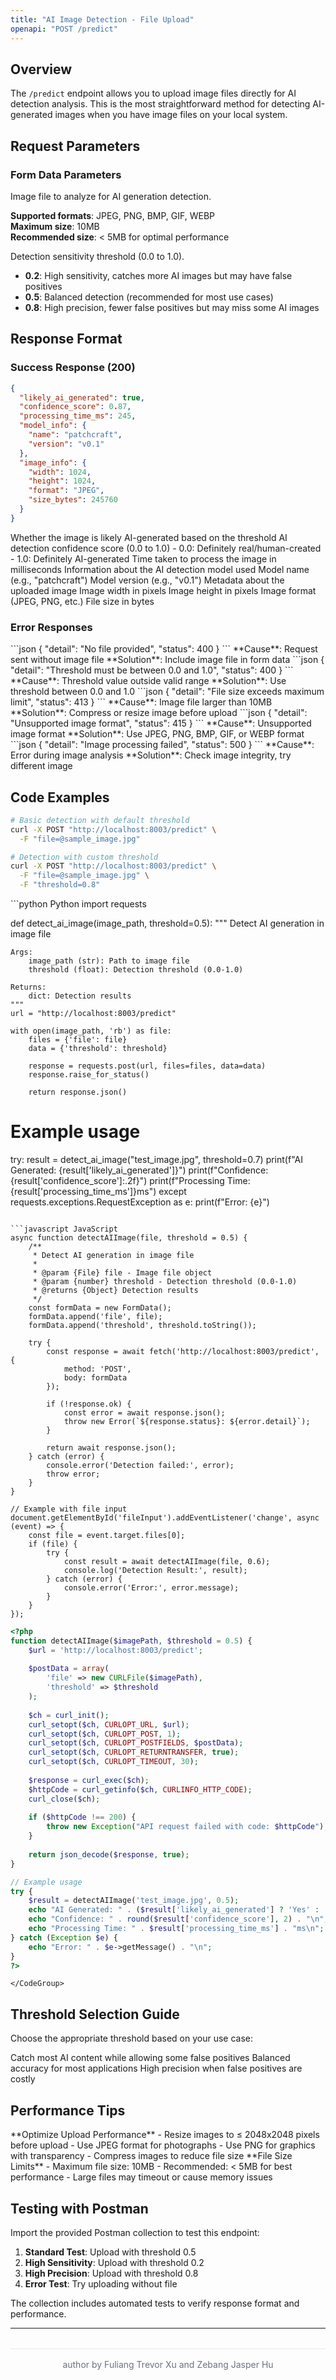 ```yaml
---
title: "AI Image Detection - File Upload"
openapi: "POST /predict"
---
```


## Overview

The `/predict` endpoint allows you to upload image files directly for AI detection analysis. This is the most straightforward method for detecting AI-generated images when you have image files on your local system.

## Request Parameters

### Form Data Parameters

<ParamField body="file" type="file" required>
  Image file to analyze for AI generation detection.
  
  **Supported formats**: JPEG, PNG, BMP, GIF, WEBP  
  **Maximum size**: 10MB  
  **Recommended size**: < 5MB for optimal performance
</ParamField>

<ParamField body="threshold" type="number" default="0.5">
  Detection sensitivity threshold (0.0 to 1.0).
  
  - **0.2**: High sensitivity, catches more AI images but may have false positives
  - **0.5**: Balanced detection (recommended for most use cases)  
  - **0.8**: High precision, fewer false positives but may miss some AI images
</ParamField>

## Response Format

### Success Response (200)

```json
{
  "likely_ai_generated": true,
  "confidence_score": 0.87,
  "processing_time_ms": 245,
  "model_info": {
    "name": "patchcraft",
    "version": "v0.1"
  },
  "image_info": {
    "width": 1024,
    "height": 1024,
    "format": "JPEG",
    "size_bytes": 245760
  }
}
```

<ResponseField name="likely_ai_generated" type="boolean">
  Whether the image is likely AI-generated based on the threshold
</ResponseField>

<ResponseField name="confidence_score" type="number">
  AI detection confidence score (0.0 to 1.0)
  - 0.0: Definitely real/human-created
  - 1.0: Definitely AI-generated
</ResponseField>

<ResponseField name="processing_time_ms" type="number">
  Time taken to process the image in milliseconds
</ResponseField>

<ResponseField name="model_info" type="object">
  Information about the AI detection model used
  <Expandable title="model_info">
    <ResponseField name="name" type="string">
      Model name (e.g., "patchcraft")
    </ResponseField>
    <ResponseField name="version" type="string">
      Model version (e.g., "v0.1")
    </ResponseField>
  </Expandable>
</ResponseField>

<ResponseField name="image_info" type="object">
  Metadata about the uploaded image
  <Expandable title="image_info">
    <ResponseField name="width" type="number">
      Image width in pixels
    </ResponseField>
    <ResponseField name="height" type="number">
      Image height in pixels
    </ResponseField>
    <ResponseField name="format" type="string">
      Image format (JPEG, PNG, etc.)
    </ResponseField>
    <ResponseField name="size_bytes" type="number">
      File size in bytes
    </ResponseField>
  </Expandable>
</ResponseField>

### Error Responses

<AccordionGroup>
  <Accordion title="400 - No File Provided">
    ```json
    {
      "detail": "No file provided",
      "status": 400
    }
    ```
    **Cause**: Request sent without image file  
    **Solution**: Include image file in form data
  </Accordion>
  
  <Accordion title="400 - Invalid Threshold">
    ```json
    {
      "detail": "Threshold must be between 0.0 and 1.0",
      "status": 400
    }
    ```
    **Cause**: Threshold value outside valid range  
    **Solution**: Use threshold between 0.0 and 1.0
  </Accordion>
  
  <Accordion title="413 - File Too Large">
    ```json
    {
      "detail": "File size exceeds maximum limit",
      "status": 413
    }
    ```
    **Cause**: Image file larger than 10MB  
    **Solution**: Compress or resize image before upload
  </Accordion>
  
  <Accordion title="415 - Unsupported Media Type">
    ```json
    {
      "detail": "Unsupported image format",
      "status": 415
    }
    ```
    **Cause**: Unsupported image format  
    **Solution**: Use JPEG, PNG, BMP, GIF, or WEBP format
  </Accordion>
  
  <Accordion title="500 - Processing Error">
    ```json
    {
      "detail": "Image processing failed",
      "status": 500
    }
    ```
    **Cause**: Error during image analysis  
    **Solution**: Check image integrity, try different image
  </Accordion>
</AccordionGroup>

## Code Examples

```bash cURL
# Basic detection with default threshold
curl -X POST "http://localhost:8003/predict" \
  -F "file=@sample_image.jpg"

# Detection with custom threshold
curl -X POST "http://localhost:8003/predict" \
  -F "file=@sample_image.jpg" \
  -F "threshold=0.8"
```

<AccordionGroup>
  <Accordion title="More Language Examples">
    <CodeGroup>
```python Python
import requests

def detect_ai_image(image_path, threshold=0.5):
    """
    Detect AI generation in image file
    
    Args:
        image_path (str): Path to image file
        threshold (float): Detection threshold (0.0-1.0)
        
    Returns:
        dict: Detection results
    """
    url = "http://localhost:8003/predict"
    
    with open(image_path, 'rb') as file:
        files = {'file': file}
        data = {'threshold': threshold}
        
        response = requests.post(url, files=files, data=data)
        response.raise_for_status()
        
        return response.json()

# Example usage
try:
    result = detect_ai_image("test_image.jpg", threshold=0.7)
    print(f"AI Generated: {result['likely_ai_generated']}")
    print(f"Confidence: {result['confidence_score']:.2f}")
    print(f"Processing Time: {result['processing_time_ms']}ms")
except requests.exceptions.RequestException as e:
    print(f"Error: {e}")
```

```javascript JavaScript
async function detectAIImage(file, threshold = 0.5) {
    /**
     * Detect AI generation in image file
     * 
     * @param {File} file - Image file object
     * @param {number} threshold - Detection threshold (0.0-1.0)
     * @returns {Object} Detection results
     */
    const formData = new FormData();
    formData.append('file', file);
    formData.append('threshold', threshold.toString());
    
    try {
        const response = await fetch('http://localhost:8003/predict', {
            method: 'POST',
            body: formData
        });
        
        if (!response.ok) {
            const error = await response.json();
            throw new Error(`${response.status}: ${error.detail}`);
        }
        
        return await response.json();
    } catch (error) {
        console.error('Detection failed:', error);
        throw error;
    }
}

// Example with file input
document.getElementById('fileInput').addEventListener('change', async (event) => {
    const file = event.target.files[0];
    if (file) {
        try {
            const result = await detectAIImage(file, 0.6);
            console.log('Detection Result:', result);
        } catch (error) {
            console.error('Error:', error.message);
        }
    }
});
```

```php PHP
<?php
function detectAIImage($imagePath, $threshold = 0.5) {
    $url = 'http://localhost:8003/predict';
    
    $postData = array(
        'file' => new CURLFile($imagePath),
        'threshold' => $threshold
    );
    
    $ch = curl_init();
    curl_setopt($ch, CURLOPT_URL, $url);
    curl_setopt($ch, CURLOPT_POST, 1);
    curl_setopt($ch, CURLOPT_POSTFIELDS, $postData);
    curl_setopt($ch, CURLOPT_RETURNTRANSFER, true);
    curl_setopt($ch, CURLOPT_TIMEOUT, 30);
    
    $response = curl_exec($ch);
    $httpCode = curl_getinfo($ch, CURLINFO_HTTP_CODE);
    curl_close($ch);
    
    if ($httpCode !== 200) {
        throw new Exception("API request failed with code: $httpCode");
    }
    
    return json_decode($response, true);
}

// Example usage
try {
    $result = detectAIImage('test_image.jpg', 0.5);
    echo "AI Generated: " . ($result['likely_ai_generated'] ? 'Yes' : 'No') . "\n";
    echo "Confidence: " . round($result['confidence_score'], 2) . "\n";
    echo "Processing Time: " . $result['processing_time_ms'] . "ms\n";
} catch (Exception $e) {
    echo "Error: " . $e->getMessage() . "\n";
}
?>
```
    </CodeGroup>
  </Accordion>
</AccordionGroup>

## Threshold Selection Guide

Choose the appropriate threshold based on your use case:

<CardGroup cols={3}>
  <Card title="Social Media (0.3-0.4)" icon="hashtag">
    Catch most AI content while allowing some false positives
  </Card>
  <Card title="General Purpose (0.5)" icon="balance-scale">
    Balanced accuracy for most applications
  </Card>
  <Card title="Content Moderation (0.7-0.8)" icon="shield-check">
    High precision when false positives are costly
  </Card>
</CardGroup>

## Performance Tips

<Tip>
**Optimize Upload Performance**
- Resize images to ≤ 2048x2048 pixels before upload
- Use JPEG format for photographs
- Use PNG for graphics with transparency
- Compress images to reduce file size
</Tip>

<Warning>
**File Size Limits**
- Maximum file size: 10MB
- Recommended: < 5MB for best performance
- Large files may timeout or cause memory issues
</Warning>

## Testing with Postman

Import the provided Postman collection to test this endpoint:

1. **Standard Test**: Upload with threshold 0.5
2. **High Sensitivity**: Upload with threshold 0.2  
3. **High Precision**: Upload with threshold 0.8
4. **Error Test**: Try uploading without file

The collection includes automated tests to verify response format and performance.

---

<div style="text-align: center; margin-top: 2rem; padding-top: 1rem; border-top: 1px solid #e5e7eb; color: #6b7280; font-size: 0.875rem;">
  author by Fuliang Trevor Xu and Zebang Jasper Hu
</div>
